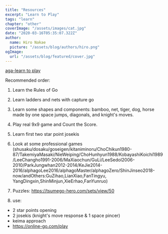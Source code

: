 ```yaml
---
title: "Resources"
excerpt: "Learn to Play"
tags: "learn"
chapter: "other"
coverImage: "/assets/images/cat.jpg"
date: "2020-03-16T05:35:07.322Z"
author:
  name: Hiro Nakae
  picture: "/assets/blog/authors/hiro.png"
ogImage:
  url: "/assets/blog/featured/cover.jpg"
---
```



[aga-learn to play](https://www.usgo.org/content.aspx?page_id=22&club_id=454497&module_id=550339)

Recommended order:

1. Learn the Rules of Go
2. Learn ladders and nets with capture go

3. Learn some shapes and components: bamboo, net, tiger, dog, horse made by one space jumps, diagonals, and knight's moves.
4. Play real 9x9 game and Count the Score.

5. Learn first two star point josekis
6. Look at some professional games (shusaku/dosaku/goseigen/kitaniminoru/ChoChikun1980-87/TakemiyaMasaki/NieWeiping/ChoHunhyun1988/KobayashiKoichi1989/LeeChangho1991-2006/MaXiaochun/GuLi/LeeSedol2006-2010/ParkJungwhan2012-2014/KeJie2014-2016/alphagoLee2016/alphagoMaster/alphagoZero/ShinJinseo2018-now/andOthers:GuZihao,LianXiao,FanTingyu, YangDingxin,ShinMinjun,XieErhao,FanYunruo)
7. Puzzles: https://tsumego-hero.com/sets/view/50

8. use: 
  - 2 star points opening 
  - 2 josekis (knight's move response & 1 space pincer)
  - keima approach
  -  https://online-go.com/play
